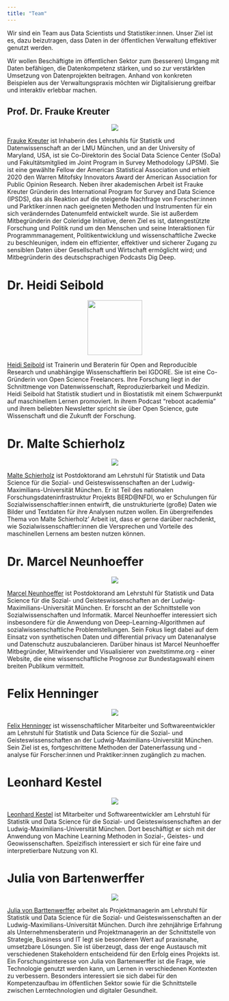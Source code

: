 ```yaml
---
title: "Team"
---
```


<!-- <p align="center">
<img src="icons/team.png" width="80" height="80" class="center">
</p>   -->

Wir sind ein Team aus Data Scientists und Statistiker:innen. Unser Ziel ist es, dazu beizutragen, dass Daten in der öffentlichen Verwaltung effektiver genutzt werden.

Wir wollen Beschäftigte im öffentlichen Sektor zum (besseren) Umgang mit Daten befähigen, die Datenkompetenz stärken, und so zur verstärkten Umsetzung von Datenprojekten beitragen. Anhand von konkreten Beispielen aus der Verwaltungspraxis möchten wir Digitalisierung greifbar und interaktiv erlebbar machen.

<!-- ![](icons/Stmd_Logo_unterstuetzt.jpg){fig-align="center" width=50%} -->

## Prof. Dr. Frauke Kreuter
<p align="center">
<img src="icons/frauke_profile_128.png" class="center"  >
</p>  
[Frauke Kreuter](https://www.soda.statistik.uni-muenchen.de/people/professors/kreuter1/index.html) ist Inhaberin des Lehrstuhls für Statistik und Datenwissenschaft an der LMU München, und an der University of Maryland, USA, ist sie Co-Direktorin des Social Data Science Center (SoDa) und Fakultätsmitglied im Joint Program in Survey Methodology (JPSM). Sie ist eine gewählte Fellow der American Statistical Association und erhielt 2020 den Warren Mitofsky Innovators Award der American Association for Public Opinion Research. Neben ihrer akademischen Arbeit ist Frauke Kreuter Gründerin des International Program for Survey and Data Science (IPSDS), das als Reaktion auf die steigende Nachfrage von Forscher:innen und Parktiker:innen nach geeigneten Methoden und Instrumenten für ein sich veränderndes Datenumfeld entwickelt wurde. Sie ist außerdem Mitbegründerin der Coleridge Initiative, deren Ziel es ist, datengestützte Forschung und Politik rund um den Menschen und seine Interaktionen für Programmmanagement, Politikentwicklung und wissenschaftliche Zwecke zu beschleunigen, indem ein effizienter, effektiver und sicherer Zugang zu sensiblen Daten über Gesellschaft und Wirtschaft ermöglicht wird; und Mitbegründerin des deutschsprachigen Podcasts Dig Deep.

# Dr. Heidi Seibold
<p align="center">
<img src="icons/heidi.png" class="center" width="128" >
</p> 
[Heidi Seibold](https://heidiseibold.com/) ist Trainerin und Beraterin für Open and Reproducible Research und unabhängige Wissenschaftlerin bei IGDORE. Sie ist eine Co-Gründerin von Open Science Freelancers. Ihre Forschung liegt in der Schnittmenge von Datenwissenschaft, Reproduzierbarkeit und Medizin. Heidi Seibold hat Statistik studiert und in Biostatistik mit einem Schwerpunkt auf maschinellem Lernen promoviert. In ihrem Podcast "reboot academia" und ihrem beliebten Newsletter spricht sie über Open Science, gute Wissenschaft und die Zukunft der Forschung.

# Dr. Malte Schierholz
<p align="center">
<img src="icons/malte_schierholz_128.png" class="center"  >
</p> 
[Malte Schierholz](https://www.soda.statistik.uni-muenchen.de/people/employees/schierholz/index.html) ist Postdoktorand am Lehrstuhl für Statistik und Data Science für die Sozial- und Geisteswissenschaften an der Ludwig-Maximilians-Universität München. Er ist Teil des nationalen Forschungsdateninfrastruktur Projekts BERD@NFDI, wo er Schulungen für Sozialwissenschaftler:innen entwirft, die unstrukturierte (große) Daten wie Bilder und Textdaten für ihre Analysen nutzen wollen. Ein übergreifendes Thema von Malte Schierholz' Arbeit ist, dass er gerne darüber nachdenkt, wie Sozialwissenschaftler:innen die Versprechen und Vorteile des maschinellen Lernens am besten nutzen können.

# Dr. Marcel Neunhoeffer
<p align="center">
<img src="icons/marcel_profile_128.png" class="center"  >
</p> 
[Marcel Neunhoeffer](https://www.marcel-neunhoeffer.com/) ist Postdoktorand am Lehrstuhl für Statistik und Data Science für die Sozial- und Geisteswissenschaften an der Ludwig-Maximilians-Universität München. Er forscht an der Schnittstelle von Sozialwissenschaften und Informatik. Marcel Neunhoeffer interessiert sich insbesondere für die Anwendung von Deep-Learning-Algorithmen auf sozialwissenschaftliche Problemstellungen. Sein Fokus liegt dabei auf dem Einsatz von synthetischen Daten und differential privacy um Datenanalyse und Datenschutz auszubalancieren. Darüber hinaus ist Marcel Neunhoeffer Mitbegründer, Mitwirkender und Visualisierer von zweitstimme.org - einer Website, die eine wissenschaftliche Prognose zur Bundestagswahl einem breiten Publikum vermittelt.

# Felix Henninger
<p align="center">
<img src="icons/felix_profile_128.jpg" class="center"  >
</p> 
[Felix Henninger](https://felixhenninger.com/) ist wissenschaftlicher Mitarbeiter und Softwareentwickler am Lehrstuhl für Statistik und Data Science für die Sozial- und Geisteswissenschaften an der Ludwig-Maximilians-Universität München. Sein Ziel ist es, fortgeschrittene Methoden der Datenerfassung und -analyse für Forscher:innen und Praktiker:innen zugänglich zu machen.

# Leonhard Kestel
<p align="center">
<img src="icons/leo_profile_128.png" class="center"  >
</p> 
[Leonhard Kestel](https://www.stat.lmu.de/soda/en/team/contact-page/contact-page_5952.html) ist Mitarbeiter und Softwareentwickler am Lehrstuhl für Statistik und Data Science für die Sozial- und Geisteswissenschaften an der Ludwig-Maximilians-Universität München. Dort beschäftigt er sich mit der Anwendung von Machine Learning Methoden in Sozial-, Geistes- und Geowissenschaften. Speizifisch interessiert er sich für eine faire und interpretierbare Nutzung von KI.

# Julia von Bartenwerffer
<p align="center">
<img src="icons/julia_profile_128.png" class="center"  >
</p> 
[Julia von Barttenwerffer](https://www.stat.lmu.de/soda/en/team/contact-page/contact-page_5888.html) arbeitet als Projektmanagerin am Lehrstuhl für Statistik und Data Science für die Sozial- und Geisteswissenschaften an der Ludwig-Maximilians-Universität München. Durch ihre zehnjährige Erfahrung als Unternehmensberaterin und Projektmanagerin an der Schnittstelle von Strategie, Business und IT legt sie besonderen Wert auf praxisnahe, umsetzbare Lösungen. Sie ist überzeugt, dass der enge Austausch mit verschiedenen Stakeholdern entscheidend für den Erfolg eines Projekts ist. Ein Forschungsinteresse von Julia von Bartenwerffer ist die Frage, wie Technologie genutzt werden kann, um Lernen in verschiedenen Kontexten zu verbessern. Besonders interessiert sie sich dabei für den Kompetenzaufbau im öffentlichen Sektor sowie für die Schnittstelle zwischen Lerntechnologien und digitaler Gesundheit.